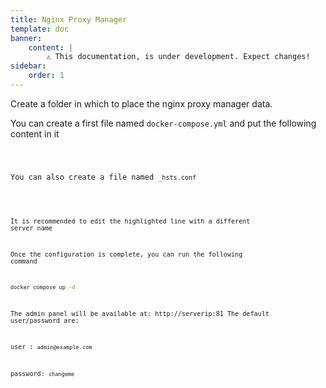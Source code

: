 ```yaml
---
title: Nginx Proxy Manager
template: doc
banner:
    content: |
        ⚠️ This documentation, is under development. Expect changes!
sidebar:
    order: 1
---
```



Create a folder in which to place the nginx proxy manager data.

You can create a first file named `docker-compose.yml` and put the following content in it


<Code code={contentNpm} lang="yml" title="docker-compose.yml" />

You can also create a file named `_hsts.conf`


<Code code={contentHsts} lang="txt" title="_hsts.conf" mark={13} />

It is recommended to edit the highlighted line with a different server name

Once the configuration is complete, you can run the following command

```bash
docker compose up -d
```

The admin panel will be available at: http://serverip:81
The default user/password are:

user : `admin@example.com`

password: `changeme`

